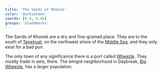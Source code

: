 ```yaml
---
title: 'The Sands of Khomik'
color: 'darksalmon'
coords: [0.6, 0.46]
groups: '&landmarks'
---
```




The <CS>Sands of Khomik</CS> are a dry and fine-grained place. They are to the south of [Tenehuat](), on the northwest shore of the [Middle Sea](), and they only exist for a bad pun.

The only town of any significance there is a port called [Wheezle](). They mostly trade in eels, there. The émigré neighborhood in Daybreak, [Big Wheezle](daybreak#), has a larger population.